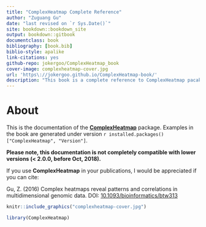 ```yaml
--- 
title: "ComplexHeatmap Complete Reference"
author: "Zuguang Gu"
date: "last revised on `r Sys.Date()`"
site: bookdown::bookdown_site
output: bookdown::gitbook
documentclass: book
bibliography: [book.bib]
biblio-style: apalike
link-citations: yes
github-repo: jokergoo/ComplexHeatmap_book
cover-image: complexheatmap-cover.jpg
url: 'https\://jokergoo.github.io/ComplexHeatmap-book/'
description: "This book is a complete reference to ComplexHeatmap pacakge."
---
```


# About {-}

This is the documentation of the
[**ComplexHeatmap**](http://bioconductor.org/packages/ComplexHeatmap/) package. Examples
in the book are generated under version `r installed.packages()["ComplexHeatmap", "Version"]`.

**Please note, this documentation is not completely compatible with lower
versions (< 2.0.0, before Oct, 2018).**

If you use **ComplexHeatmap** in your publications, I would be appreciated if you can cite:

Gu, Z. (2016) Complex heatmaps reveal patterns and correlations in multidimensional genomic data. DOI:
[10.1093/bioinformatics/btw313](https://doi.org/10.1093/bioinformatics/btw313)


```r
knitr::include_graphics("complexheatmap-cover.jpg")
```

```r
library(ComplexHeatmap)
```
